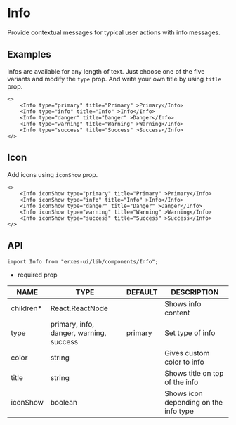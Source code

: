 # Info
Provide contextual messages for typical user actions with info messages.

## **Examples**
Infos are available for any length of text. Just choose one of the five variants and modify the `type` prop. And write your own title by using `title` prop.

```tsx
<>	
	<Info type="primary" title="Primary" >Primary</Info> 
	<Info type="info" title="Info" >Info</Info> 
	<Info type="danger" title="Danger" >Danger</Info> 
	<Info type="warning" title="Warning" >Warning</Info> 
	<Info type="success" title="Success" >Success</Info>
</>
```

## **Icon**
Add icons using `iconShow` prop.

```tsx
<>	
	<Info iconShow type="primary" title="Primary" >Primary</Info> 
	<Info iconShow type="info" title="Info" >Info</Info> 
	<Info iconShow type="danger" title="Danger" >Danger</Info> 
	<Info iconShow type="warning" title="Warning" >Warning</Info> 
	<Info iconShow type="success" title="Success" >Success</Info>
</>
```

## **API**

```tsx
import Info from "erxes-ui/lib/components/Info";
```
* required prop

| NAME | TYPE | DEFAULT | DESCRIPTION |
| ---| --- | ---| --- |
| children*	 | React.ReactNode	 |  | Shows info content |
| type | primary, info, danger, warning, success | primary | Set type of info |
| color | string| | Gives custom color to info |
| title | string |  | Shows title on top of the info |
| iconShow | boolean |  | Shows icon depending on the info type |



